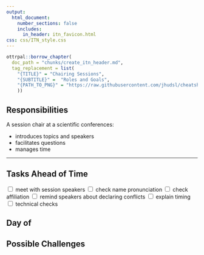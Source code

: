 ```yaml
---
output:
  html_document:
    number_sections: false
    includes:
      in_header: itn_favicon.html
css: css/ITN_style.css
---
```


```r
ottrpal::borrow_chapter(
  doc_path = "chunks/create_itn_header.md",
  tag_replacement = list(
    "{TITLE}" = "Chairing Sessions", 
    "{SUBTITLE}" =  "Roles and Goals",
    "{PATH_TO_PNG}" = "https://raw.githubusercontent.com/jhudsl/cheatsheets/refs/heads/main/pngs/chairing.png"
    ))
```

## Responsibilities

A session chair at a scientific conferences:

- introduces topics and speakers
- facilitates questions
- manages time

<hr>

## Tasks Ahead of Time

<input type="checkbox">  meet with session speakers
    <input type="checkbox">  check name pronunciation
    <input type="checkbox">  check affiliation
    <input type="checkbox">  remind speakers about declaring conflicts
    <input type="checkbox">  explain timing
    <input type="checkbox">  technical checks



## Day of


## Possible Challenges


